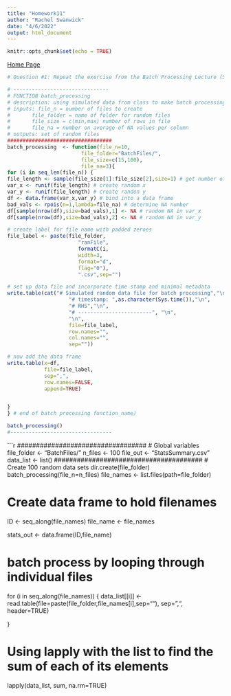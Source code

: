 ```yaml
---
title: "Homework11"
author: "Rachel Swanwick"
date: "4/6/2022"
output: html_document
---
```


```r
knitr::opts_chunk$set(echo = TRUE)
```

[Home Page](index.html)

```r
# Question #1: Repeat the exercise from the Batch Processing Lecture (5 April), but do it using real data sets rather than purely simulated. Check with folks in your lab to see if there are multiple data sets available for analysis, or ask Nick, Lauren, or Emily for suggestions for other data sources. Stick to simple data analyses and graphics, but try to set it up as a batch process that will work on multiple files and save summary results to a common file.

# -------------------------------
# FUNCTION batch_processing 
# description: using simulated data from class to make batch processing 
# inputs: file_n = number of files to create
#       file_folder = name of folder for random files
#       file_size = c(min,max) number of rows in file
#       file_na = number on average of NA values per column
# outputs: set of random files
##################################
batch_processing  <- function(file_n=10,
                        file_folder="BatchFiles/",
                        file_size=c(15,100),
                        file_na=3){
for (i in seq_len(file_n)) {
file_length <- sample(file_size[1]:file_size[2],size=1) # get number of rows
var_x <- runif(file_length) # create random x
var_y <- runif(file_length) # create randon y
df <- data.frame(var_x,var_y) # bind into a data frame
bad_vals <- rpois(n=1,lambda=file_na) # determine NA number
df[sample(nrow(df),size=bad_vals),1] <- NA # random NA in var_x
df[sample(nrow(df),size=bad_vals),2] <- NA # random NA in var_y

# create label for file name with padded zeroes
file_label <- paste(file_folder,
                       "ranFile",
                       formatC(i,
                       width=3,
                       format="d",
                       flag="0"),
                       ".csv",sep="")

# set up data file and incorporate time stamp and minimal metadata
write.table(cat("# Simulated random data file for batch processing","\n",
                    "# timestamp: ",as.character(Sys.time()),"\n",
                    "# RHS","\n",
                    "# ------------------------", "\n",
                    "\n",
                    file=file_label,
                    row.names="",
                    col.names="",
                    sep=""))

# now add the data frame
write.table(x=df,
            file=file_label,
            sep=",",
            row.names=FALSE,
            append=TRUE)


}
} # end of batch processing function_name)

batch_processing()
#---------------------------------
```

```r
##################################
# Global variables
file_folder <- "BatchFiles/"
n_files <- 100
file_out <- "StatsSummary.csv"
data_list <- list()
#######################################
# Create 100 random data sets
dir.create(file_folder)
batch_processing(file_n=n_files)
file_names <- list.files(path=file_folder)

# Create data frame to hold filenames 
ID <- seq_along(file_names)
file_name <- file_names

stats_out <- data.frame(ID,file_name)

# batch process by looping through individual files
for (i in seq_along(file_names)) {
  data_list[[i]] <- read.table(file=paste(file_folder,file_names[i],sep=""),
                     sep=",",
                     header=TRUE)

}

# Using lapply with the list to find the sum of each of its elements 
lapply(data_list, sum, na.rm=TRUE)